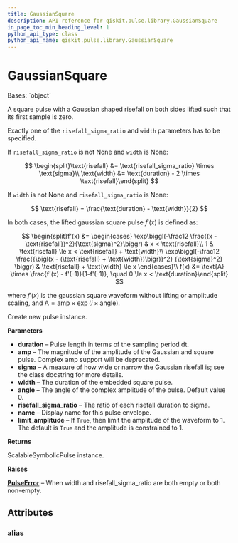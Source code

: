 ```yaml
---
title: GaussianSquare
description: API reference for qiskit.pulse.library.GaussianSquare
in_page_toc_min_heading_level: 1
python_api_type: class
python_api_name: qiskit.pulse.library.GaussianSquare
---
```


# GaussianSquare

<Class id="qiskit.pulse.library.GaussianSquare" github="https://github.com/qiskit/qiskit/tree/stable/0.23/qiskit/pulse/library/symbolic_pulses.py" signature="GaussianSquare(duration: Union[int, qiskit.circuit.parameterexpression.ParameterExpression], amp: Union[complex, float, qiskit.circuit.parameterexpression.ParameterExpression], sigma: Union[float, qiskit.circuit.parameterexpression.ParameterExpression], width: Optional[Union[float, qiskit.circuit.parameterexpression.ParameterExpression]] = None, angle: Optional[Union[float, qiskit.circuit.parameterexpression.ParameterExpression]] = None, risefall_sigma_ratio: Optional[Union[float, qiskit.circuit.parameterexpression.ParameterExpression]] = None, name: Optional[str] = None, limit_amplitude: Optional[bool] = None)">
  Bases: `object`

  A square pulse with a Gaussian shaped risefall on both sides lifted such that its first sample is zero.

  Exactly one of the `risefall_sigma_ratio` and `width` parameters has to be specified.

  If `risefall_sigma_ratio` is not None and `width` is None:

  $$
  \begin{split}\text{risefall} &= \text{risefall_sigma_ratio} \times \text{sigma}\\
  \text{width} &= \text{duration} - 2 \times \text{risefall}\end{split}
  $$

  If `width` is not None and `risefall_sigma_ratio` is None:

  $$
  \text{risefall} = \frac{\text{duration} - \text{width}}{2}
  $$

  In both cases, the lifted gaussian square pulse $f'(x)$ is defined as:

  $$
  \begin{split}f'(x) &= \begin{cases}            \exp\biggl(-\frac12 \frac{(x - \text{risefall})^2}{\text{sigma}^2}\biggr)                & x < \text{risefall}\\
      1                & \text{risefall} \le x < \text{risefall} + \text{width}\\
      \exp\biggl(-\frac12                    \frac{{\bigl(x - (\text{risefall} + \text{width})\bigr)}^2}                          {\text{sigma}^2}                    \biggr)                & \text{risefall} + \text{width} \le x        \end{cases}\\
  f(x) &= \text{A} \times \frac{f'(x) - f'(-1)}{1-f'(-1)},            \quad 0 \le x < \text{duration}\end{split}
  $$

  where $f'(x)$ is the gaussian square waveform without lifting or amplitude scaling, and $\text{A} = \text{amp} \times \exp\left(i\times\text{angle}\right)$.

  Create new pulse instance.

  **Parameters**

  *   **duration** – Pulse length in terms of the sampling period dt.
  *   **amp** – The magnitude of the amplitude of the Gaussian and square pulse. Complex amp support will be deprecated.
  *   **sigma** – A measure of how wide or narrow the Gaussian risefall is; see the class docstring for more details.
  *   **width** – The duration of the embedded square pulse.
  *   **angle** – The angle of the complex amplitude of the pulse. Default value 0.
  *   **risefall\_sigma\_ratio** – The ratio of each risefall duration to sigma.
  *   **name** – Display name for this pulse envelope.
  *   **limit\_amplitude** – If `True`, then limit the amplitude of the waveform to 1. The default is `True` and the amplitude is constrained to 1.

  **Returns**

  ScalableSymbolicPulse instance.

  **Raises**

  [**PulseError**](pulse#qiskit.pulse.PulseError "qiskit.pulse.PulseError") – When width and risefall\_sigma\_ratio are both empty or both non-empty.

  ## Attributes

  ### alias

  <Attribute id="qiskit.pulse.library.GaussianSquare.alias" name="alias" attributeValue="= 'GaussianSquare'" />
</Class>

